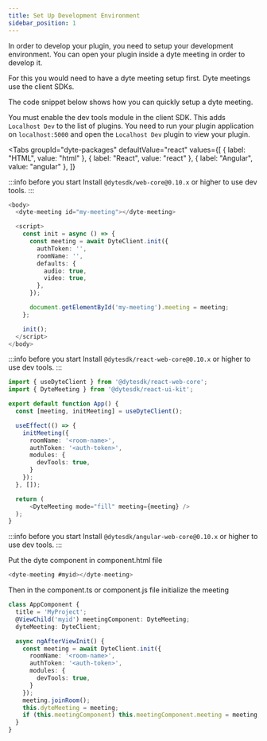 ```yaml
---
title: Set Up Development Environment
sidebar_position: 1
---
```


In order to develop your plugin, you need to setup your development environment. You can open your plugin inside a dyte meeting in order to develop it. 

For this you would need to have a dyte meeting setup first. Dyte meetings use the client SDKs. 

The code snippet below shows how you can quickly setup a dyte meeting.

You must enable the dev tools module in the client SDK. This adds `Localhost Dev` to the list of plugins. You need to run your plugin application on `localhost:5000` and open the `Localhost Dev` plugin to view your plugin.


<Tabs
  groupId="dyte-packages"
  defaultValue="react"
  values={[
    { label: "HTML", value: "html" },
    { label: "React", value: "react" },
    { label: "Angular", value: "angular" },
  ]}
>
<TabItem value="html">

:::info before you start
  Install `@dytesdk/web-core@0.10.x` or higher to use dev tools.
:::

```ts
<body>
  <dyte-meeting id="my-meeting"></dyte-meeting>

  <script>
    const init = async () => {
      const meeting = await DyteClient.init({
        authToken: '',
        roomName: '',
        defaults: {
          audio: true,
          video: true,
        },
      });

      document.getElementById('my-meeting').meeting = meeting;
    };

    init();
  </script>
</body>
```

</TabItem>

<TabItem value="react">

:::info before you start
  Install `@dytesdk/react-web-core@0.10.x` or higher to use dev tools.
:::

```ts
import { useDyteClient } from '@dytesdk/react-web-core';
import { DyteMeeting } from '@dytesdk/react-ui-kit';

export default function App() {
  const [meeting, initMeeting] = useDyteClient();

  useEffect(() => {
    initMeeting({
      roomName: '<room-name>',
      authToken: '<auth-token>',
      modules: {
        devTools: true,
      }
    });
  }, []);

  return (
      <DyteMeeting mode="fill" meeting={meeting} />
  );
}
```

</TabItem>

<TabItem value="angular">

:::info before you start
  Install `@dytesdk/angular-web-core@0.10.x` or higher to use dev tools.
:::

Put the dyte component in component.html file

```ts
<dyte-meeting #myid></dyte-meeting>
```

Then in the component.ts or component.js file initialize the meeting

```ts
class AppComponent {
  title = 'MyProject';
  @ViewChild('myid') meetingComponent: DyteMeeting;
  dyteMeeting: DyteClient;

  async ngAfterViewInit() {
    const meeting = await DyteClient.init({
      roomName: '<room-name>',
      authToken: '<auth-token>',
      modules: {
        devTools: true,
      }
    });
    meeting.joinRoom();
    this.dyteMeeting = meeting;
    if (this.meetingComponent) this.meetingComponent.meeting = meeting;
  }
}
```

</TabItem>

</Tabs>
